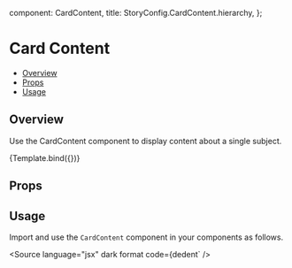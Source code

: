 
  component: CardContent,
  title: StoryConfig.CardContent.hierarchy,
};

<Meta title={meta.title} component={meta.component} />


# Card Content

- [Overview](#overview)
- [Props](#props)
- [Usage](#usage)

## Overview

Use the CardContent component to display content about a single subject.

<Canvas>
  <Story name="Overview" args={{children: 'Card Content'}}>
    {Template.bind({})}
  </Story>
</Canvas>

## Props

<ArgsTable story="Overview" />

## Usage

Import and use the `CardContent` component in your components as follows.

<Source
  language="jsx"
  dark
  format
  code={dedent`
/>
